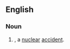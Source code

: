 {{also|broken arrow}}

==English==

===Noun===
{{en-noun|head=[[Broken]] [[Arrow]]}}

# {{context|US|euphemistic|lang=en}} {{alternative spelling of|broken arrow|nodot=1}}, a [[nuclear]] [[accident]].